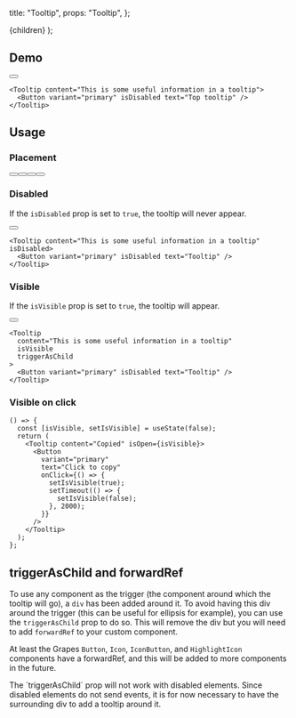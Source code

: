 

  title: "Tooltip",
  props: "Tooltip",
};

  <MdxLayout metadata={metadata}>{children}</MdxLayout>
);

## Demo

<div className="box">
  <Tooltip
    content="This is some useful information in a tooltip"
    placement="top"
    triggerAsChild
  >
    <Button variant="primary" isDisabled text="Top tooltip" />
  </Tooltip>
</div>

```tsx
<Tooltip content="This is some useful information in a tooltip">
  <Button variant="primary" isDisabled text="Top tooltip" />
</Tooltip>
```

## Usage

### Placement

<div className="box flex flex-wrap gap-l">
  <Tooltip
    content="This is some useful information in a tooltip"
    placement="top"
  >
    <Button variant="primary" isDisabled text="Top tooltip" />
  </Tooltip>
  <Tooltip
    content="This is some useful information in a tooltip"
    placement="bottom"
  >
    <Button variant="primary" isDisabled text="Bottom tooltip" />
  </Tooltip>
  <Tooltip
    content="This is some useful information in a tooltip"
    placement="left"
  >
    <Button variant="primary" isDisabled text="Left tooltip" />
  </Tooltip>
  <Tooltip
    content="This is some useful information in a tooltip"
    placement="right"
  >
    <Button variant="primary" isDisabled text="Right tooltip" />
  </Tooltip>
</div>

### Disabled

If the `isDisabled` prop is set to `true`, the tooltip will never appear.

<div className="box">
  <Tooltip content="This is some useful information in a tooltip" isDisabled>
    <Button variant="primary" isDisabled text="Tooltip" />
  </Tooltip>
</div>

```tsx
<Tooltip content="This is some useful information in a tooltip" isDisabled>
  <Button variant="primary" isDisabled text="Tooltip" />
</Tooltip>
```

### Visible

If the `isVisible` prop is set to `true`, the tooltip will appear.

<div className="box">
  <Tooltip
    content="This is some useful information in a tooltip"
    isVisible
    triggerAsChild
  >
    <Button variant="primary" isDisabled text="Tooltip" />
  </Tooltip>
</div>

```tsx
<Tooltip
  content="This is some useful information in a tooltip"
  isVisible
  triggerAsChild
>
  <Button variant="primary" isDisabled text="Tooltip" />
</Tooltip>
```

### Visible on click

<VisibleOnClick />

```tsx
() => {
  const [isVisible, setIsVisible] = useState(false);
  return (
    <Tooltip content="Copied" isOpen={isVisible}>
      <Button
        variant="primary"
        text="Click to copy"
        onClick={() => {
          setIsVisible(true);
          setTimeout(() => {
            setIsVisible(false);
          }, 2000);
        }}
      />
    </Tooltip>
  );
};
```

## triggerAsChild and forwardRef

To use any component as the trigger (the component around which the tooltip will go), a `div` has been added around it. To avoid having this div around the trigger (this can be useful for ellipsis for example), you can use the `triggerAsChild` prop to do so. This will remove the div but you will need to add `forwardRef` to your custom component.

At least the Grapes `Button`, `Icon`, `IconButton`, and `HighlightIcon` components have a forwardRef, and this will be added to more components in the future.

<Callout variant="alert" title="Disabled elements">
  The `triggerAsChild` prop will not work with disabled elements. Since disabled
  elements do not send events, it is for now necessary to have the surrounding
  div to add a tooltip around it.
</Callout>
